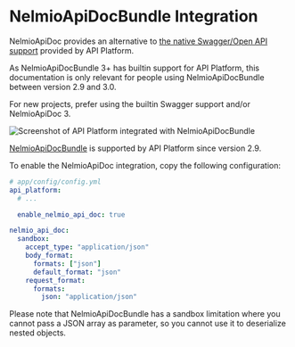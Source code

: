 # NelmioApiDocBundle Integration

NelmioApiDoc provides an alternative to [the native Swagger/Open API support](swagger.md) provided by API Platform.

As NelmioApiDocBundle 3+ has builtin support for API Platform, this documentation is only relevant for people using
NelmioApiDocBundle between version 2.9 and 3.0.

For new projects, prefer using the builtin Swagger support and/or NelmioApiDoc 3.

![Screenshot of API Platform integrated with NelmioApiDocBundle](images/NelmioApiDocBundle.png)

[NelmioApiDocBundle](https://github.com/nelmio/NelmioApiDocBundle) is supported by API Platform since version 2.9.

To enable the NelmioApiDoc integration, copy the following configuration:

```yaml
# app/config/config.yml
api_platform:
  # ...

  enable_nelmio_api_doc: true

nelmio_api_doc:
  sandbox:
    accept_type: "application/json"
    body_format:
      formats: ["json"]
      default_format: "json"
    request_format:
      formats:
        json: "application/json"
```

Please note that NelmioApiDocBundle has a sandbox limitation where you cannot pass a JSON array as parameter, so you cannot
use it to deserialize nested objects.
